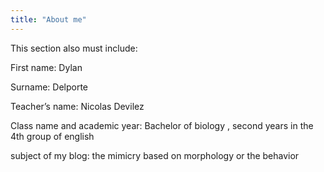 ```yaml
---
title: "About me"
---
```



This section also must include: 

First name: Dylan

Surname: Delporte

Teacher’s name: Nicolas Devilez

Class name and academic year: Bachelor of biology , second years in the 4th group of english

subject of my blog: the mimicry based on morphology or the behavior 
